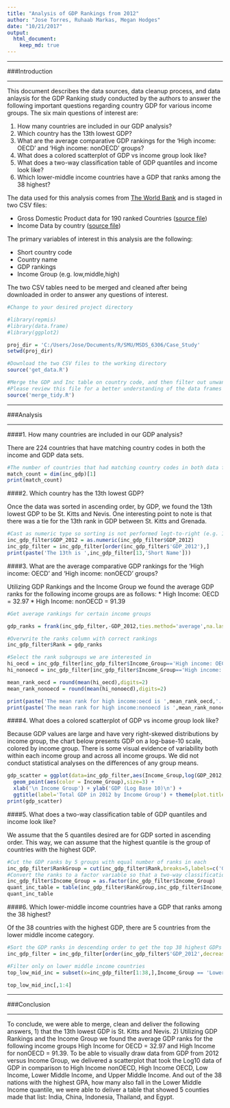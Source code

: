---
title: "Analysis of GDP Rankings from 2012"
author: "Jose Torres, Ruhaab Markas, Megan Hodges"
date: "10/21/2017"
output:
  html_document:
    keep_md: true
---

***
###Introduction

***

This document describes the data sources, data cleanup process, and data anlaysis for the GDP Ranking study conducted by the authors to answer the following important questions regarding country GDP for various income groups.  The six main questions of interest are:

1. How many countries are included in our GDP analysis?
2. Which country has the 13th lowest GDP?
3. What are the average comparative GDP rankings for the 'High income: OECD' and 'High income: nonOECD' groups?
4. What does a colored scatterplot of GDP vs income group look like?
5. What does a two-way classification table of GDP quantiles and income look like?
6. Which lower-middle income countries have a GDP that ranks among the 38 highest? 


The data used for this analysis comes from [The World Bank](http://www.worldbank.org/) and is staged in two CSV files:


* Gross Domestic Product data for 190 ranked Countries ([source file](https://d396qusza40orc.cloudfront.net/getdata%2Fdata%2FGDP.csv))
* Income Data by country ([source file](https://d396qusza40orc.cloudfront.net/getdata%2Fdata%2FEDSTATS_Country.csv))

The primary variables of interest in this analysis are the following:

* Short country code
* Country name
* GDP rankings
* Income Group (e.g. low,middle,high)

The two CSV tables need to be merged and cleaned after being downloaded in order to answer any questions of interest.
```{r, message=FALSE}
#Change to your desired project directory

#library(repmis)
#library(data.frame)
#library(ggplot2)

proj_dir = 'C:/Users/Jose/Documents/R/SMU/MSDS_6306/Case_Study'
setwd(proj_dir)

#Download the two CSV files to the working directory
source('get_data.R')

#Merge the GDP and Inc table on country code, and then filter out unwanted rows
#Please review this file for a better understanding of the data frames mentioned in succeeding code snippets
source('merge_tidy.R')
```

***
###Analysis

***

####1. How many countries are included in our GDP analysis?

There are 224 countries that have matching country codes in both the income and GDP data sets.

```{r}
#The number of countries that had matching country codes in both data frames is the row dimension of the merged data frame
match_count = dim(inc_gdp)[1]
print(match_count)
```

####2. Which country has the 13th lowest GDP?

Once the data was sorted in ascending order, by GDP, we found the 13th lowest GDP to be St. Kitts and Nevis. One interesting point to note is that there was a tie for the 13th rank in GDP between St. Kitts and Grenada.
```{r}
#Cast as numeric type so sorting is not performed legt-to-right (e.g. 1000 < 200 < 30 < 4)
inc_gdp_filter$GDP_2012 = as.numeric(inc_gdp_filter$GDP_2012)
inc_gdp_filter = inc_gdp_filter[order(inc_gdp_filter$'GDP_2012'),]
print(paste('The 13th is ',inc_gdp_filter[13,'Short Name']))
```
####3. What are the average comparative GDP rankings for the 'High income: OECD' and 'High income: nonOECD' groups?

Utilizing GDP Rankings and the Income Group we found the average GDP ranks for the following income groups are as follows:
* High Income: OECD = 32.97
* High Income: nonOECD = 91.39
```{r}
#Get average rankings for certain income groups

gdp_ranks = frank(inc_gdp_filter,-GDP_2012,ties.method='average',na.last='keep')

#Overwrite the ranks column with correct rankings
inc_gdp_filter$Rank = gdp_ranks

#Select the rank subgroups we are interested in
hi_oecd = inc_gdp_filter[inc_gdp_filter$Income_Group=='High income: OECD',]$Rank
hi_nonoecd = inc_gdp_filter[inc_gdp_filter$Income_Group=='High income: nonOECD',]$Rank

mean_rank_oecd = round(mean(hi_oecd),digits=2)
mean_rank_nonoecd = round(mean(hi_nonoecd),digits=2)

print(paste('The mean rank for high income:oecd is ',mean_rank_oecd,'.',sep=''))
print(paste('The mean rank for high income:nonoecd is ',mean_rank_nonoecd,'.',sep=''))
```

####4. What does a colored scatterplot of GDP vs income group look like?

Because GDP values are large and have very right-skewed distributions by income group, the chart below presents GDP on a log-base-10 scale, colored by income group.  There is some visual evidence of variability both within each income group and across all income groups.  We did not conduct statistical analyses on the differences of any group means.

```{r}
gdp_scatter = ggplot(data=inc_gdp_filter,aes(Income_Group,log(GDP_2012,base=10))) + 
  geom_point(aes(color = Income_Group),size=3) +
  xlab('\n Income Group') + ylab('GDP (Log Base 10)\n') + 
  ggtitle(label='Total GDP in 2012 by Income Group') + theme(plot.title=element_text(hjust = .5), axis.text.x=element_blank(),axis.ticks.x=element_blank())
print(gdp_scatter)
```

####5. What does a two-way classification table of GDP quantiles and income look like?

We assume that the 5 quantiles desired are for GDP sorted in ascending order. This way, we can assume that the highest quantile is the group of countries with the highest GDP.

```{r}
#Cut the GDP ranks by 5 groups with equal number of ranks in each
inc_gdp_filter$RankGroup = cut(inc_gdp_filter$Rank,breaks=5,labels=c('GDP Q5','GDP Q4','GDP Q3','GDP Q2','GDP Q1'))
#Convert the ranks to a factor variable so that a two-way classification table can be created
inc_gdp_filter$Income_Group = as.factor(inc_gdp_filter$Income_Group)
quant_inc_table = table(inc_gdp_filter$RankGroup,inc_gdp_filter$Income_Group)
quant_inc_table
```

####6. Which lower-middle income countries have a GDP that ranks among the 38 highest? 

Of the 38 countries with the highest GDP, there are 5 countries from the lower middle income category.

```{r}
#Sort the GDP ranks in descending order to get the top 38 highest GDPs
inc_gdp_filter = inc_gdp_filter[order(inc_gdp_filter$'GDP_2012',decreasing = TRUE),]

#Filter only on lower middle income countries
top_low_mid_inc = subset(x=inc_gdp_filter[1:38,],Income_Group == 'Lower middle income')

top_low_mid_inc[,1:4]
```


***
###Conclusion

***

To conclude, we were able to merge, clean and deliver the following answers, 1) that the 13th lowest GDP is St. Kitts and Nevis. 2) Utilizing GDP Rankings and the Income Group we found the average GDP ranks for the following income groups High Income for OECD = 32.97 and High Income for nonOECD = 91.39. To be able to visually draw data from GDP from 2012 versus Income Group, we delivered a scatterplot that took the Log10 data of GDP in comparison to High Income nonOECD, High Income OECD, Low Income, Lower Middle Income, and Upper Middle Income. And out of the 38 nations with the highest GPA, how many also fall in the Lower Middle Income quantile, we were able to deliver a table that showed 5 counties made that list: India, China, Indonesia, Thailand, and Egypt.
